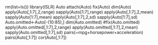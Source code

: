rm(list=ls())
library(ISLR)
Auto
attach(Auto)
fix(Auto)
dim(Auto)
apply(Auto[,1:7],2,range)
sapply(Auto[1:7],range)
apply(Auto[,1:7],2,mean)
sapply(Auto[1:7],mean)
apply(Auto[,1:7],2,sd)
sapply(Auto[1:7],sd)
Auto.omitted<-Auto[-(10:85),]
dim(Auto.omitted)
#fix(Auto.omitted)
apply(Auto.omitted[,1:7],2,range)
apply(Auto.omitted[,1:7],2,mean)
sapply(Auto.omitted[,1:7],sd)
pairs(~mpg+horsepower+acceleration)
pairs(Auto[,1:7])
cor(Auto[,1:7])



